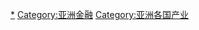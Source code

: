 {{Categories by country|nocat}}

[[Category:各国金融|*]]
[[Category:亚洲金融|Category:亚洲金融]]
[[Category:亚洲各国产业|Category:亚洲各国产业]]